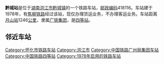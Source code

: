 {{noteTA
|1=zh-cn:始发车次; zh-hk:列車班次;
|2=zh-cn:车次; zh-hk:班次;
}}
{{Infobox China railway station 
|车站名称 = 黔城站
|车站名称拼音 = Qiancheng
|英文名称 = Qiancheng Railway Station
|车站代码 = 44843
|电报码 = 
|拼音码 = 
|车站功能 = 货运站
|技术性质 = [[中间站|中间站]]
|业务性质 = 货运站
|车站地址 = [[湖南|湖南]][[洪江市|洪江市]]
|归属 = [[广铁集团|广铁集团]]
|车站等级 = [[四等站_(中铁)|四等站]]
|线路 = [[焦柳铁路|焦柳铁路]]
}}
'''黔城站'''是位于[[湖南|湖南]][[洪江市|洪江市]][[黔城镇|黔城镇]]的一个铁路车站，[[邮政编码|邮政编码]]418116。车站建于1978年，有[[焦柳铁路|焦柳铁路]]经过该站，现仅办理货运业务，不办理客运业务。车站距离[[月山站|月山站]]1246[[公里|公里]]，隶属[[广铁集团|广铁集团]]，是[[四等站_(中铁)|四等站]]。

==邻近车站==
{{start rail box|[[中国铁路|中国铁路]]}}
{{s-inop|[[冷水井站|冷水井站]]|{{站|月山}}方向}}
{{s-line|[[焦柳铁路|焦柳铁路]]<br />← 10km 黔城站 14km →}}
{{s-inop|[[江市站|江市站]]|{{站|柳州}}方向}}
{{end box}}
{{焦柳铁路}}
{{铁路车站小作品}}
{{湖南小作品}}

[[Category:怀化市铁路车站|Category:怀化市铁路车站]]
[[Category:洪江市|Category:洪江市]]
[[Category:中国铁路广州局集团车站|Category:中国铁路广州局集团车站]]
[[Category:中国铁路四等站|Category:中国铁路四等站]]
[[Category:1978年启用的铁路车站|Category:1978年启用的铁路车站]]